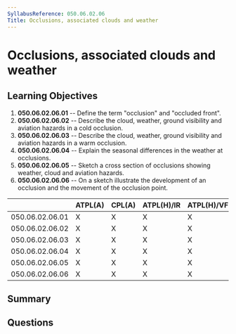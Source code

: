 ```yaml
---
SyllabusReference: 050.06.02.06
Title: Occlusions, associated clouds and weather
---
```


# Occlusions, associated clouds and weather

## Learning Objectives

1. **050.06.02.06.01** -- Define the term "occlusion" and "occluded front".
2. **050.06.02.06.02** -- Describe the cloud, weather, ground visibility and
   aviation hazards in a cold occlusion.
3. **050.06.02.06.03** -- Describe the cloud, weather, ground visibility and
   aviation hazards in a warm occlusion.
4. **050.06.02.06.04** -- Explain the seasonal differences in the weather at
   occlusions.
5. **050.06.02.06.05** -- Sketch a cross section of occlusions showing weather,
   cloud and aviation hazards.
6. **050.06.02.06.06** -- On a sketch illustrate the development of an occlusion
   and the movement of the occlusion point.

|                 | ATPL(A) | CPL(A) | ATPL(H)/IR | ATPL(H)/VFR | CPL(H) | IR  | CBIR(A) |
| --------------- | ------- | ------ | ---------- | ----------- | ------ | --- | ------- |
| 050.06.02.06.01 | X       | X      | X          | X           | X      | X   | X       |
| 050.06.02.06.02 | X       | X      | X          | X           | X      | X   | X       |
| 050.06.02.06.03 | X       | X      | X          | X           | X      | X   | X       |
| 050.06.02.06.04 | X       | X      | X          | X           | X      | X   | X       |
| 050.06.02.06.05 | X       | X      | X          | X           | X      | X   | X       |
| 050.06.02.06.06 | X       | X      | X          | X           | X      | X   | X       |

## Summary

## Questions
